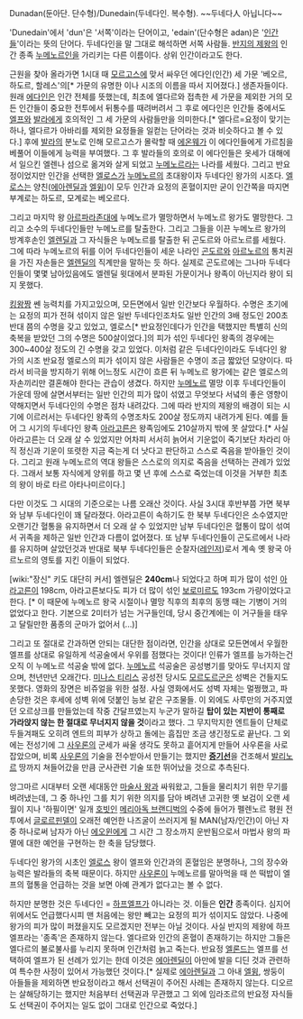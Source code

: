 Dunadan(둔아단. 단수형)/Dunedain(두네다인. 복수형). ~~두네다人 아닙니다~~

'Dunedain'에서 'dun'은 '서쪽'이라는 단어이고, 'edain'(단수형은 adan)은 '[[인간]]들'이라는 뜻의 단어다. 두네다인을 말 그대로 해석하면 서쪽 사람들. [[반지의 제왕]]의 인간 종족 [[누메노르인]]을 가리키는 다른 이름이다. 상위 인간이라고도 한다.

근원을 찾아 올라가면 1시대 때 [[모르고스]]에 맞서 싸우던 에다인(인간) 세 가문 '베오르, 하도르, 할레스'의[* 가문의 유명한 이나 시조의 이름을 따서 지어졌다.] 생존자들이다. 원래 [[에다인]]은 인간 전체를 뜻했는데, 최초에 엘다르와 접촉한 세 가문을 제외한 거의 모든 인간들이 중요한 전투에서 뒤통수를 때려버려서 그 후로 에다인은 인간들 중에서도 [[엘프]]와 [[발라]]에게 호의적인 그 세 가문의 사람들만을 의미한다.[* 엘다르=요정이 맞기는 하나, 엘다르가 아바리를 제외한 요정들을 일컫는 단어라는 것과 비슷하다고 볼 수 있다.] 후에 [[발라]]의 분노로 인해 모르고스가 몰락할 때 [[에온웨]]가 이 에다인들에게 가르침을 베풀어 이들에게 능력을 부여했다. 그 후 발라들의 호의로 이 에다인들은 옷세가 대해에서 일으킨 엘렌나 섬으로 옮겨와 살게 되었고 [[누메노르]]라는 나라를 세웠다. 그리고 반요정이었지만 인간을 선택한 [[엘로스]]가 [[누메노르]]의 초대왕이자 두네다인 왕가의 시조다. [[엘로스]]는 양친([[에아렌딜]]과 [[엘윙]])이 모두 인간과 요정의 혼혈이지만 굳이 인간쪽을 따지면 부계로는 하도르, 모계로는 베오르다.

그리고 마지막 왕 [[아르파라존]]대에 누메노르가 멸망하면서 누메노르 왕가도 멸망한다. 그리고 소수의 두네다인들만 누메노르를 탈출한다. 그리고 그들을 이끈 누메노르 왕가의 방계후손인 [[엘렌딜]]과 그 자식들은 누메노르를 탈출한 뒤 곤도르와 아르노르를 세웠다. 그에 따라 누메노르의 뒤를 이어 두네다인들이 세운 나라인 [[곤도르]]와 [[아르노르]]의 통치권을 가진 자손들은 [[엘렌딜]]의 직계만을 말하는 듯 하다. 실제로 곤도르에는 그나마 두네다인들이 몇몇 남아있음에도 엘렌딜 윗대에서 분파된 가문이거나 왕족이 아닌지라 왕이 되지 못했다.

[[킹왕짱]] 쎈 능력치를 가지고있으며, 모든면에서 일반 인간보다 우월하다. 수명은 초기에는 요정의 피가 전혀 섞이지 않은 일반 두네다인조차도 일반 인간의 3배 정도인 200초반대 쯤의 수명을 갖고 있었고, 엘로스[* 반요정인데다가 인간을 택했지만 특별히 신의 축복을 받았던 그의 수명은 500살이었다.]의 피가 섞인 두네다인 왕족의 경우에는 300~400살 정도의 긴 수명을 갖고 있었다. 이처럼 같은 두네다인이라도 두네다인 왕가의 시조 반요정 엘로스의 피가 섞이지 않은 사람들은 수명이 조금 짧았던 모양이다. 따라서 비극을 방지하기 위해 어느정도 시간이 흐른 뒤 누메노르 왕가에는 같은 엘로스의 자손끼리만 결혼해야 한다는 관습이 생겼다. 하지만 [[누메노르]] 멸망 이후 두네다인들이 가운데 땅에 살면서부터는 일반 인간의 피가 많이 섞였고 무엇보다 서녘의 좋은 영향이 약해지면서 두네다인의 수명은 점차 내려갔다. 그에 따라 반지의 제왕의 배경이 되는 시기에 이르러서는 두네다인 왕족의 수명조차도 200살 정도까지 내려가게 된다. 예를 들어 그 시기의 두네다인 왕족 [[아라고른]]은 왕족임에도 210살까지 밖에 못 살았다.[* 사실 아라고른는 더 오래 살 수 있었지만 어차피 서서히 늙어서 기운없이 죽기보단 차라리 아직 정신과 기운이 또렷한 지금 죽는게 더 낫다고 판단하고 스스로 죽음을 받아들인 것이다. 그리고 원래 누메노르의 역대 왕들은 스스로의 의지로 죽음을 선택하는 관례가 있었다. 그래서 보통 자식에게 양위를 하고 몇 년 후에 스스로 죽었는데 이것을 거부한 최초의 왕이 바로 타르 아타나미르이다.]

다만 이것도 그 시대의 기준으로는 나름 오래산 것이다. 사실 3시대 후반부쯤 가면 북부와 남부 두네다인이 꽤 달라졌다. 아라고른이 속하기도 한 북부 두네다인은 소수였지만 오랜기간 혈통을 유지하면서 더 오래 살 수 있었지만 남부 두네다인은 혈통이 많이 섞여서 귀족을 제하곤 일반 인간과 다름이 없어졌다. 또 남부 두네다인들이 곤도르에서 나라를 유지하며 살았던것과 반대로 북부 두네다인들은 순찰자([[레인저]])로서 계속 옛 왕국 아르노르의 영토를 지킨 이들이 되었다.

[wiki:"장신" 키도 대단히 커서] 엘렌딜은 '''240cm'''나 되었다고 하며 피가 많이 섞인 [[아라고른]]이 198cm, 아라고른보다도 피가 더 많이 섞인 [[보로미르]]도 193cm 가량이었다고 한다. [* 이 때문에 누메노르 왕국 시절이나 멸망 직후의 최후의 동맹 때는 기병이 거의 없었다고 한다. 기본으로 2미터가 넘는 거구들인데, 당시 중간계에는 이 거구들을 태우고 달릴만한 품종의 군마가 없어서 (...)]

그리고 또 절대로 간과하면 안되는 대단한 점이라면, 인간을 상대로 모든면에서 우월한 엘프를 상대로 유일하게 석공술에서 우위를 점했다는 것이다! 인류가 엘프를 능가하는건 오직 이 누메노르 석공술 밖에 없다. [[누메노르]] 석공술은 공성병기를 맞아도 무너지지 않으며, 천년만년 오래간다. [[미나스 티리스]] 공성전 당시도 [[모르도르]]군은 성벽은 건들지도 못했다. 영화의 장면은 비쥬얼을 위한 설정. 사실 영화에서도 성벽 자체는 멀쩡했고, 파손당한 것은 후세에 성벽 위에 덧붙인 능보 같은 구조물들. 이 외에도 사루만의 거주지였던 오르상크를 만들었는데 작중 간달프였는지 누군가 말하길 '''탑이 있는 지반이 통째로 가라앉지 않는 한 절대로 무너지지 않을 것'''이라고 했다. 그 무지막지한 엔트들이 단체로 두들겨패도 오히려 엔트의 피부가 상하고 돌에는 흠집만 조금 생긴정도로 끝난다. 그 외에는 전성기에 그 [[사우론]]의 군세가 싸울 생각도 못하고 흩어지게 만들어 사우론을 사로잡았으며, 비록 [[사우론]]의 기술을 전수받아서 만들기는 했지만 '''[[증기선]]'''을 건조해서 [[발리노르]] 땅까지 쳐들어갔을 만큼 군사관련 기술 또한 뛰어났을 것으로 추측된다.

앙그마르 시대부터 오랜 세대동안 [[마술사 왕]]과 싸워왔고, 그들을 물리치기 위한 무기를 벼려냈는데, 그 중 하나인 그를 치기 위한 의지를 담아 벼려낸 고귀한 옛 보검이 오랜 세월이 지나 '하필이면' 일개 [[호빗]]인 [[메리아독 브랜디벅]]의 수중에 들어가 펠렌노르 평원 전투에서 [[글로르핀델]]이 오래전 예언한 나즈굴이 쓰러지게 될 MAN(남자/인간)이 아닌 자 중 하나로써 남자가 아닌 [[에오윈]]에게 그 시간 그 장소까지 운반됨으로서 마법사 왕의 파멸에 대한 예언을 구현하는 한 축을 담당했다. 

두네다인 왕가의 시초인 [[엘로스]] 왕이 엘프와 인간과의 혼혈임은 분명하나, 그의 장수와 능력은 발라들의 축복 때문이다. 하지만 [[사우론]]이 누메노르를 말아먹을 때 쓴 떡밥이 엘프의 혈통을 언급하는 것을 보면 아예 관계가 없다고는 볼 수 없다.

하지만 분명한 것은 두네다인 = [[하프엘프]]가 아니라는 것. 이들은 '''인간''' 종족이다. 심지어 위에서도 언급했다시피 맨 처음에는 왕만 빼고는 요정의 피가 섞이지도 않았다. 나중에 왕가의 피가 많이 퍼졌을지도 모르겠지만 전부는 아닐 것이다. 사실 반지의 제왕에 하프엘프라는 '종족'은 존재하지 않는다. 엘다르와 인간의 혼혈이 존재하기는 하지만 그들은 엘다르의 불로불사를 누리지 못하며 인간처럼 늙고 죽는다. 반요정 [[엘론드]]는 엘프를 선택하여 엘프가 된 선례가 있기는 한데 이것은 [[에아렌딜]]이 아만에 발을 디딘 것과 관련하여 특수한 사정이 있어서 가능했던 것이다.[* 실제로 [[에아렌딜]]과 그 아내 [[엘윙]], 쌍둥이 아들들을 제외하면 반요정이라고 해서 선택권이 주어진 사례는 존재하지 않는다. 디오르는 살해당하기는 했지만 처음부터 선택권과 무관했고 그 외에 임라조르의 반요정 자식들도 선택권이 주어지는 일도 없이 그대로 인간으로 죽었다.]

